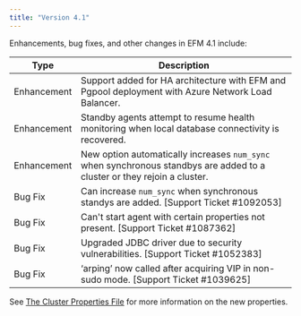 ```yaml
---
title: "Version 4.1"
---
```


Enhancements, bug fixes, and other changes in EFM 4.1 include:

| Type | Description |
| ---- | ----------- |
| Enhancement | Support added for HA architecture with EFM and Pgpool deployment with Azure Network Load Balancer. |
| Enhancement | Standby agents attempt to resume health monitoring when local database connectivity is recovered. |
| Enhancement | New option automatically increases `num_sync` when synchronous standbys are added to a cluster or they rejoin a cluster. |
| Bug Fix | Can increase `num_sync` when synchronous standys are added. [Support Ticket #1092053]
| Bug Fix | Can't start agent with certain properties not present. [Support Ticket #1087362]
| Bug Fix | Upgraded JDBC driver due to security vulnerabilities. [Support Ticket #1052383]
| Bug Fix | ‘arping’ now called after acquiring VIP in non-sudo mode. [Support Ticket #1039625]

See [The Cluster Properties File](../efm_user/04_configuring_efm/01_cluster_properties) for more information on the new properties.